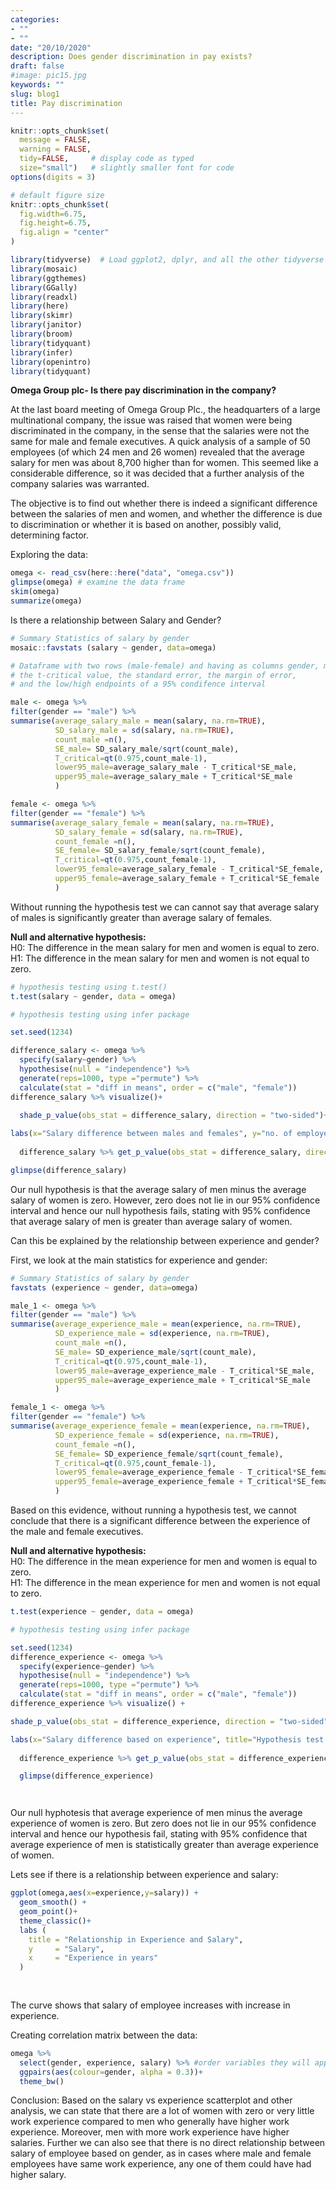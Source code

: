 ```yaml
---
categories:
- ""
- ""
date: "20/10/2020"
description: Does gender discrimination in pay exists?
draft: false
#image: pic15.jpg
keywords: ""
slug: blog1
title: Pay discrimination
---
```


```r
knitr::opts_chunk$set(
  message = FALSE, 
  warning = FALSE, 
  tidy=FALSE,     # display code as typed
  size="small")   # slightly smaller font for code
options(digits = 3)

# default figure size
knitr::opts_chunk$set(
  fig.width=6.75, 
  fig.height=6.75,
  fig.align = "center"
)
```


```r
library(tidyverse)  # Load ggplot2, dplyr, and all the other tidyverse packages
library(mosaic)
library(ggthemes)
library(GGally)
library(readxl)
library(here)
library(skimr)
library(janitor)
library(broom)
library(tidyquant)
library(infer)
library(openintro)
library(tidyquant)
```

**Omega Group plc- Is there pay discrimination in the company?**


At the last board meeting of Omega Group Plc., the headquarters of a large multinational company, the issue was raised that women were being discriminated in the company, in the sense that the salaries were not the same for male and female executives. A quick analysis of a sample of 50 employees (of which 24 men and 26 women) revealed that the average salary for men was about 8,700 higher than for women. This seemed like a considerable difference, so it was decided that a further analysis of the company salaries was warranted. 

The objective is to find out whether there is indeed a significant difference between the salaries of men and women, and whether the difference is due to discrimination or whether it is based on another, possibly valid, determining factor. 

Exploring the data:
```r
omega <- read_csv(here::here("data", "omega.csv"))
glimpse(omega) # examine the data frame
skim(omega)
summarize(omega)
```

Is there a relationship between Salary and Gender?


```r
# Summary Statistics of salary by gender
mosaic::favstats (salary ~ gender, data=omega)

# Dataframe with two rows (male-female) and having as columns gender, mean, SD, sample size, 
# the t-critical value, the standard error, the margin of error, 
# and the low/high endpoints of a 95% condifence interval

male <- omega %>% 
filter(gender == "male") %>% 
summarise(average_salary_male = mean(salary, na.rm=TRUE),
          SD_salary_male = sd(salary, na.rm=TRUE),
          count_male =n(),
          SE_male= SD_salary_male/sqrt(count_male),
          T_critical=qt(0.975,count_male-1),
          lower95_male=average_salary_male - T_critical*SE_male,
          upper95_male=average_salary_male + T_critical*SE_male
          ) 

female <- omega %>% 
filter(gender == "female") %>% 
summarise(average_salary_female = mean(salary, na.rm=TRUE),
          SD_salary_female = sd(salary, na.rm=TRUE),
          count_female =n(),
          SE_female= SD_salary_female/sqrt(count_female),
          T_critical=qt(0.975,count_female-1),
          lower95_female=average_salary_female - T_critical*SE_female,
          upper95_female=average_salary_female + T_critical*SE_female
          ) 
```
Without running the hypothesis test we can cannot say that average salary of males is significantly greater than average salary of females.

**Null and alternative hypothesis:**  
H0: The difference in the mean salary for men and women is equal to zero.  
H1: The difference in the mean salary for men and women is not equal to zero.

```r
# hypothesis testing using t.test() 
t.test(salary ~ gender, data = omega)

# hypothesis testing using infer package

set.seed(1234)

difference_salary <- omega %>% 
  specify(salary~gender) %>% 
  hypothesise(null = "independence") %>% 
  generate(reps=1000, type ="permute") %>% 
  calculate(stat = "diff in means", order = c("male", "female"))
difference_salary %>% visualize()+
  
  shade_p_value(obs_stat = difference_salary, direction = "two-sided")+

labs(x="Salary difference between males and females", y="no. of employees", title="Hypothesis test for difference in salaries based on gender")
  
  difference_salary %>% get_p_value(obs_stat = difference_salary, direction = "two_sided")

glimpse(difference_salary)

```
Our null hypothesis is that the average salary of men minus the average salary of women is zero. However, zero does not lie in our 95% confidence interval and hence our null hypothesis fails, stating with 95% confidence that average salary of men is greater than average salary of women.  

Can this be explained by the relationship between experience and gender?

First, we look at the main statistics for experience and gender:
```r
# Summary Statistics of salary by gender
favstats (experience ~ gender, data=omega)

male_1 <- omega %>% 
filter(gender == "male") %>% 
summarise(average_experience_male = mean(experience, na.rm=TRUE),
          SD_experience_male = sd(experience, na.rm=TRUE),
          count_male =n(),
          SE_male= SD_experience_male/sqrt(count_male),
          T_critical=qt(0.975,count_male-1),
          lower95_male=average_experience_male - T_critical*SE_male,
          upper95_male=average_experience_male + T_critical*SE_male
          ) 

female_1 <- omega %>% 
filter(gender == "female") %>% 
summarise(average_experience_female = mean(experience, na.rm=TRUE),
          SD_experience_female = sd(experience, na.rm=TRUE),
          count_female =n(),
          SE_female= SD_experience_female/sqrt(count_female),
          T_critical=qt(0.975,count_female-1),
          lower95_female=average_experience_female - T_critical*SE_female,
          upper95_female=average_experience_female + T_critical*SE_female
          ) 
```

Based on this evidence, without running a hypothesis test, we cannot conclude that there is a significant difference between the experience of the male and female executives.


**Null and alternative hypothesis:**  
H0: The difference in the mean experience for men and women is equal to zero.  
H1: The difference in the mean experience for men and women is not equal to zero.
```r
t.test(experience ~ gender, data = omega)

# hypothesis testing using infer package

set.seed(1234)
difference_experience <- omega %>% 
  specify(experience~gender) %>% 
  hypothesise(null = "independence") %>% 
  generate(reps=1000, type ="permute") %>% 
  calculate(stat = "diff in means", order = c("male", "female"))
difference_experience %>% visualize() +

shade_p_value(obs_stat = difference_experience, direction = "two-sided")+

labs(x="Salary difference based on experience", title="Hypothesis test for difference in salaries based on experience")
  
  difference_experience %>% get_p_value(obs_stat = difference_experience, direction = "two_sided")

  glimpse(difference_experience)




```

Our null hyphotesis that average experience of men minus the average experience of women is zero. But zero does not lie in our 95% confidence interval and hence our hypothesis fail, stating with 95% confidence that average experience of men is statistically greater than average experience of women.



Lets see if there is a relationship between experience and salary:
```r

ggplot(omega,aes(x=experience,y=salary)) + 
  geom_smooth() + 
  geom_point()+
  theme_classic()+ 
  labs (
    title = "Relationship in Experience and Salary",
    y     = "Salary",
    x     = "Experience in years"  
  )          
  
  
```
The curve shows that salary of employee increases with increase in experience.



Creating correlation matrix between the data:
```r
omega %>% 
  select(gender, experience, salary) %>% #order variables they will appear in ggpairs()
  ggpairs(aes(colour=gender, alpha = 0.3))+
  theme_bw()


```

Conclusion:
Based on the salary vs experience scatterplot and other analysis, we can state that there are a lot of women with zero or very little work experience compared to men who generally have higher work experience. Moreover, men with more work experience have higher salaries. Further we can also see that there is no direct relationship between salary of employee based on gender, as in cases where male and female employees have same work experience, any one of them could have had higher salary.